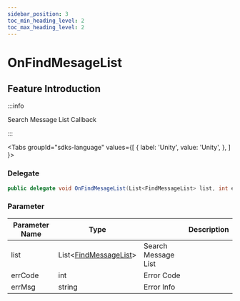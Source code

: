```yaml
---
sidebar_position: 3
toc_min_heading_level: 2
toc_max_heading_level: 2
---
```


# OnFindMesageList

## Feature Introduction

:::info

Search Message List Callback

:::

<Tabs
groupId="sdks-language"
values={[
{ label: 'Unity', value: 'Unity', },
]
}>

<TabItem value="Unity">

### Delegate

```C# showLineNumbers
public delegate void OnFindMesageList(List<FindMessageList> list, int errCode, string errMsg);
```

### Parameter

| Parameter Name | Type                           || Description     |
| -------- | -------------------------------------------------------------------------------------- | -------- | -------- |
| list | List<[FindMessageList](/class/message/FindMessageList.mdx)> | Search Message List |
| errCode | int | Error Code |
| errMsg | string |Error Info |

</TabItem>

</Tabs>

